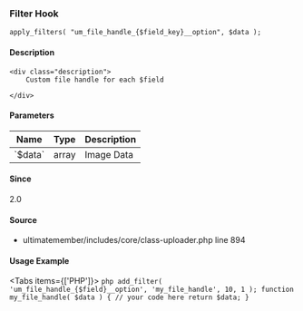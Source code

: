 
### Filter Hook    
    
```
apply_filters( "um_file_handle_{$field_key}__option", $data );
```

#### Description
    <div class="description">
        Custom file handle for each $field
 
    </div>

#### Parameters
            
<table className="table-auto mt-2 border dark:border-gray-500 p-5 text-sm text-left">
<thead>
<tr>
<th  className="px-3">Name</th>
<th  className="px-3">Type</th>
<th  className="px-3">Description</th>
</tr>
</thead>
<tbody>
               <tr >
               <td className="px-3 py-2">`$data`</td>
               <td className="px-3 py-2">array</td>
               <td className="px-3 py-2 text-sm">Image Data</td>
               </tr>
</tbody>
</table>

#### Since
<div class="description">
2.0
</div>

#### Source
  - <Link href="/developer/files/includes-core-class-uploader#source-view.894">ultimatemember/includes/core/class-uploader.php</Link> <Link href="/developer/files/includes-core-class-uploader#source-view.894">line 894</Link>



#### Usage Example

<Tabs items={['PHP']}>
    <Tab>
    ```php
    add_filter( 'um_file_handle_{$field}__option', 'my_file_handle', 10, 1 );
 function my_file_handle( $data ) {
     // your code here
     return $data;
 }
    ```
    </Tab>
</Tabs>